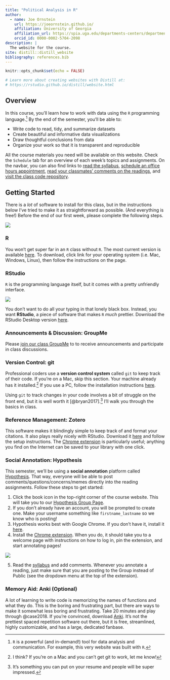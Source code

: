 ```yaml
---
title: "Political Analysis in R"
author:
  - name: Joe Ornstein 
    url: https://joeornstein.github.io/
    affiliation: University of Georgia
    affiliation_url: https://spia.uga.edu/departments-centers/department-of-political-science/
    orcid_id: 0000-0002-5704-2098
description: |
  The website for the course.
site: distill::distill_website
bibliography: references.bib
---
```


```r
knitr::opts_chunk$set(echo = FALSE)

# Learn more about creating websites with Distill at:
# https://rstudio.github.io/distill/website.html

```

## Overview

In this course, you'll learn how to work with data using the `R` programming language.[^1] By the end of the semester, you'll be able to:

[^1]: `R` is a powerful (and in-demand!) tool for data analysis and communication. For example, this very website was built with `R`.

-   Write code to read, tidy, and summarize datasets
-   Create beautiful and informative data visualizations
-   Draw thoughtful conclusions from data
-   Organize your work so that it is transparent and reproducible

All the course materials you need will be available on this website. Check the `Schedule` tab for an overview of each week's topics and assignments. On the navbar, you can also find links to [read the syllabus](syllabus/POLS-3230-syllabus.pdf), [schedule an office hours appointment](https://calendly.com/jornstein/15min), [read your classmates' comments on the readings](https://hypothes.is/groups/oEioeZW4/pols-3230-fall-2021), and [visit the class code repository](https://github.com/joeornstein/political-analysis-in-R).

## Getting Started

There is a *lot* of software to install for this class, but in the instructions below I've tried to make it as straightforward as possible. (And everything is free!) Before the end of our first week, please complete the following steps.

![](img/wizard.jpg)

### R

You won't get super far in an `R` class without `R`. The most current version is available [here](https://cloud.r-project.org/). To download, click link for your operating system (i.e. Mac, Windows, Linux), then follow the instructions on the page.

### RStudio

`R` is the programming language itself, but it comes with a pretty unfriendly interface.

![](img/rterm.png)

You don't want to do all your typing in that lonely black box. Instead, you want **RStudio**, a piece of software that makes `R` *much* prettier. Download the RStudio Desktop version [here](https://www.rstudio.com/products/rstudio/download/#download).

### Announcements & Discussion: GroupMe

Please [join our class GroupMe](https://groupme.com/join_group/69643551/L7b053xF) to to receive announcements and participate in class discussions.

### Version Control: git

Professional coders use a **version control system** called `git` to keep track of their code. If you're on a Mac, skip this section. Your machine already has it installed.[^2] If you use a PC, follow the installation instructions [here](https://git-scm.com/downloads).

[^2]: I think? If you're on a Mac and you can't get git to work, let me know!

Using `git` to track changes in your code involves a bit of struggle on the front end, but it is well worth it [@bryan2017].[^3] I'll walk you through the basics in class.

[^3]: It's something you can put on your resume and people will be super impressed.

### Reference Management: Zotero

This software makes it blindingly simple to keep track of and format your citations. It also plays really nicely with RStudio. Download it [here](https://www.zotero.org/) and follow the setup instructions. The [Chrome extension](https://chrome.google.com/webstore/detail/zotero-connector/ekhagklcjbdpajgpjgmbionohlpdbjgc?hl=en) is particularly useful; anything you find on the Internet can be saved to your library with one click.

### Social Annotation: Hypothesis

This semester, we'll be using a **social annotation** platform called [Hypothesis](https://web.hypothes.is/). That way, everyone will be able to post comments/questions/concerns/memes directly into the reading assignments. Follow these steps to get started:

1.  Click the book icon in the top-right corner of the course website. This will take you to our [Hypothesis Group Page](https://hypothes.is/groups/oEioeZW4/pols-3230-fall-2021).
2.  If you don't already have an account, you will be prompted to create one. Make your username something like `firstname_lastname` so we know who is posting!
3.  Hypothesis works best with Google Chrome. If you don't have it, install it [here](https://www.google.com/chrome/).
4.  Install the [Chrome extension](https://chrome.google.com/webstore/detail/hypothesis-web-pdf-annota/bjfhmglciegochdpefhhlphglcehbmek?hl=en). When you do, it should take you to a welcome page with instructions on how to log in, pin the extension, and start annotating pages!

![](img/hypothesis-tutorial/extension-setup.png)

5.  Read the [syllabus](syllabus/POLS-3230-syllabus.pdf) and add comments. Whenever you annotate a reading, just make sure that you are posting to the Group instead of Public (see the dropdown menu at the top of the extension).

### Memory Aid: Anki (Optional)

A lot of learning to write code is memorizing the names of functions and what they do. This is the boring and frustrating part, but there are ways to make it somewhat less boring and frustrating. Take 20 minutes and play through @case2018. If you're convinced, download [Anki](https://apps.ankiweb.net/). It's not the prettiest spaced repetition software out there, but it is free, streamlined, highly customizable, and has a large, dedicated fanbase.

